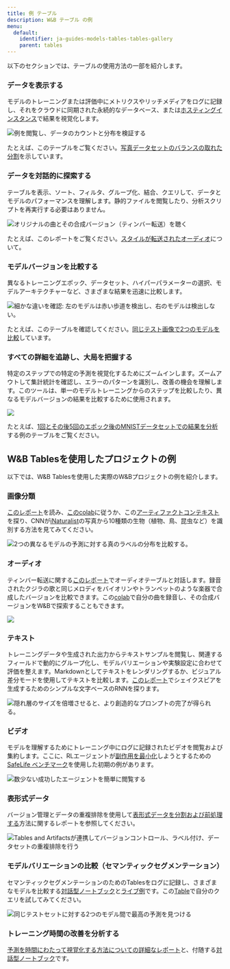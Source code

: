 ```yaml
---
title: 例 テーブル
description: W&B テーブル の例
menu:
  default:
    identifier: ja-guides-models-tables-tables-gallery
    parent: tables
---
```


以下のセクションでは、テーブルの使用方法の一部を紹介します。

### データを表示する

モデルのトレーニングまたは評価中にメトリクスやリッチメディアをログに記録し、それをクラウドに同期された永続的なデータベース、または[ホスティングインスタンス](/ja/platform/hosting)で結果を視覚化します。

<Frame>
    <img src="/images/data_vis/tables_see_data.png" alt="例を閲覧し、データのカウントと分布を検証する" max-width="90%"  />
</Frame>

たとえば、このテーブルをご覧ください。[写真データセットのバランスの取れた分割](https://wandb.ai/stacey/mendeleev/artifacts/balanced_data/inat_80-10-10_5K/ab79f01e007113280018/files/data_split.table.json)を示しています。

### データを対話的に探索する

テーブルを表示、ソート、フィルタ、グループ化、結合、クエリして、データとモデルのパフォーマンスを理解します。静的ファイルを閲覧したり、分析スクリプトを再実行する必要はありません。

<Frame>
    <img src="/images/data_vis/explore_data.png" alt="オリジナルの曲とその合成バージョン（ティンバー転送）を聴く" max-width="90%"  />
</Frame>

たとえば、このレポートをご覧ください。[スタイルが転送されたオーディオ](https://wandb.ai/stacey/cshanty/reports/Whale2Song-W-B-Tables-for-Audio--Vmlldzo4NDI3NzM)について。

### モデルバージョンを比較する

異なるトレーニングエポック、データセット、ハイパーパラメーターの選択、モデルアーキテクチャーなど、さまざまな結果を迅速に比較します。

<Frame>
    <img src="/images/data_vis/compare_model_versions.png" alt="細かな違いを確認: 左のモデルは赤い歩道を検出し、右のモデルは検出しない。" max-width="90%"  />
</Frame>

たとえば、このテーブルを確認してください。[同じテスト画像で2つのモデルを比較](https://wandb.ai/stacey/evalserver_answers_2/artifacts/results/eval_Daenerys/c2290abd3d7274f00ad8/files/eval_results.table.json#b6dae62d4f00d31eeebf$eval_Bob)しています。

### すべての詳細を追跡し、大局を把握する

特定のステップでの特定の予測を視覚化するためにズームインします。ズームアウトして集計統計を確認し、エラーのパターンを識別し、改善の機会を理解します。このツールは、単一のモデルトレーニングからのステップを比較したり、異なるモデルバージョンの結果を比較するために使用されます。

<Frame>
    <img src="/images/data_vis/track_details.png"  />
</Frame>

たとえば、[1回とその後5回のエポック後のMNISTデータセットでの結果を分析](https://wandb.ai/stacey/mnist-viz/artifacts/predictions/baseline/d888bc05719667811b23/files/predictions.table.json#7dd0cd845c0edb469dec)する例のテーブルをご覧ください。

## W&B Tablesを使用したプロジェクトの例
以下では、W&B Tablesを使用した実際のW&Bプロジェクトの例を紹介します。

### 画像分類

[このレポート](https://wandb.ai/stacey/mendeleev/reports/Visualize-Data-for-Image-Classification--VmlldzozNjE3NjA)を読み、[このcolab](https://wandb.me/dsviz-nature-colab)に従うか、この[アーティファクトコンテキスト](https://wandb.ai/stacey/mendeleev/artifacts/val_epoch_preds/val_pred_gawf9z8j/2dcee8fa22863317472b/files/val_epoch_res.table.json)を探り、CNNが[iNaturalist](https://www.inaturalist.org/pages/developers)の写真から10種類の生物（植物、鳥、昆虫など）を識別する方法を見てみてください。

<Frame>
    <img src="/images/data_vis/image_classification.png" alt="2つの異なるモデルの予測に対する真のラベルの分布を比較する。" max-width="90%"  />
</Frame>

### オーディオ

ティンバー転送に関する[このレポート](https://wandb.ai/stacey/cshanty/reports/Whale2Song-W-B-Tables-for-Audio--Vmlldzo4NDI3NzM)でオーディオテーブルと対話します。録音されたクジラの歌と同じメロディをバイオリンやトランペットのような楽器で合成したバージョンを比較できます。この[colab](http://wandb.me/audio-transfer)で自分の曲を録音し、その合成バージョンをW&Bで探索することもできます。

<Frame>
    <img src="/images/data_vis/audio.png" max-width="90%"  />
</Frame>

### テキスト

トレーニングデータや生成された出力からテキストサンプルを閲覧し、関連するフィールドで動的にグループ化し、モデルバリエーションや実験設定に合わせて評価を整えます。Markdownとしてテキストをレンダリングするか、ビジュアル差分モードを使用してテキストを比較します。[このレポート](https://wandb.ai/stacey/nlg/reports/Visualize-Text-Data-Predictions--Vmlldzo1NzcwNzY)でシェイクスピアを生成するためのシンプルな文字ベースのRNNを探ります。

<Frame>
    <img src="/images/data_vis/shakesamples.png" alt="隠れ層のサイズを倍増させると、より創造的なプロンプトの完了が得られる。" max-width="90%"  />
</Frame>

### ビデオ

モデルを理解するためにトレーニング中にログに記録されたビデオを閲覧および集約します。ここに、RLエージェントが[副作用を最小化](https://wandb.ai/stacey/saferlife/artifacts/video/videos_append-spawn/c1f92c6e27fa0725c154/files/video_examples.table.json)しようとするための[SafeLife ベンチマーク](https://wandb.ai/safelife/v1dot2/benchmark)を使用した初期の例があります。

<Frame>
    <img src="/images/data_vis/video.png" alt="数少ない成功したエージェントを簡単に閲覧する" max-width="90%"  />
</Frame>

### 表形式データ

バージョン管理とデータの重複排除を使用して[表形式データを分割および前処理する](https://wandb.ai/dpaiton/splitting-tabular-data/reports/Tabular-Data-Versioning-and-Deduplication-with-Weights-Biases--VmlldzoxNDIzOTA1)方法に関するレポートを参照してください。

<Frame>
    <img src="/images/data_vis/tabs.png" alt="Tables and Artifactsが連携してバージョンコントロール、ラベル付け、データセットの重複排除を行う" max-width="90%"  />
</Frame>

### モデルバリエーションの比較（セマンティックセグメンテーション）

セマンティックセグメンテーションのためのTablesをログに記録し、さまざまなモデルを比較する[対話型ノートブック](https://wandb.me/dsviz-cars-demo)と[ライブ例](https://wandb.ai/stacey/evalserver_answers_2/artifacts/results/eval_Daenerys/c2290abd3d7274f00ad8/files/eval_results.table.json)です。この[Table](https://wandb.ai/stacey/evalserver_answers_2/artifacts/results/eval_Daenerys/c2290abd3d7274f00ad8/files/eval_results.table.json)で自分のクエリを試してみてください。

<Frame>
    <img src="/images/data_vis/comparing_model_variants.png" alt="同じテストセットに対する2つのモデル間で最高の予測を見つける" max-width="90%"  />
</Frame>

### トレーニング時間の改善を分析する

[予測を時間にわたって視覚化する方法についての詳細なレポート](https://wandb.ai/stacey/mnist-viz/reports/Visualize-Predictions-over-Time--Vmlldzo1OTQxMTk)と、付随する[対話型ノートブック](https://wandb.me/dsviz-mnist-colab)です。